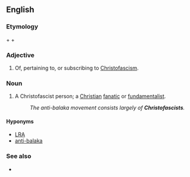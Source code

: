 ==English==

===Etymology===
{{m|en|Christ}} + {{m|en|-o-}} + {{m|en|fascist}}

===Adjective===
{{en-adj|-}}

# {{label|en|pejorative}} Of, pertaining to, or subscribing to [[Christofascism]].

===Noun===
{{en-noun}}

# {{label|en|pejorative}} A Christofascist person; a [[Christian]] [[fanatic]] or [[fundamentalist]].
#: ''The anti-balaka movement consists largely of '''Christofascists'''.''

====Hyponyms====
* [[LRA]]
* [[anti-balaka]]

===See also===
* {{pedia|Christofascism}}
